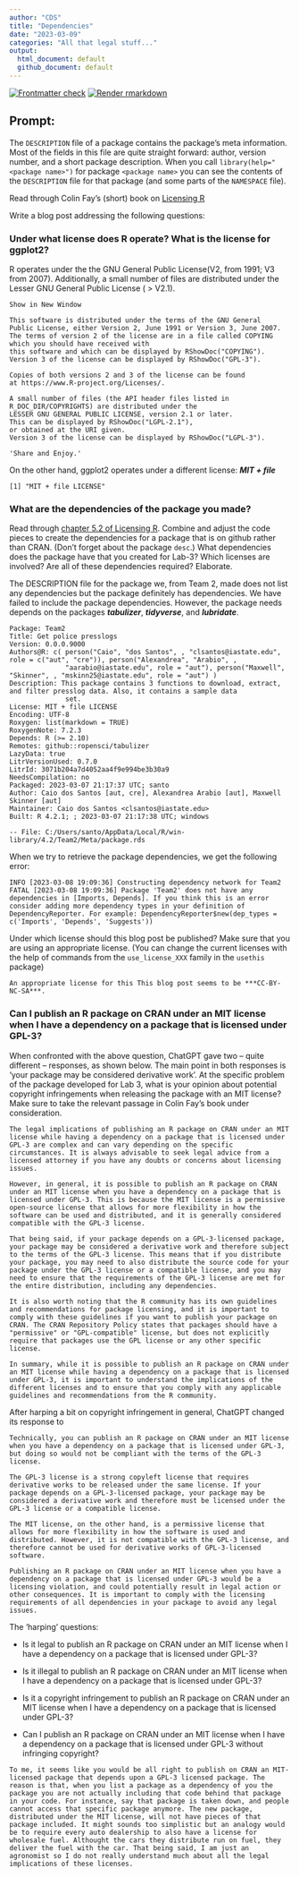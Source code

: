 ```yaml
---
author: "CDS"
title: "Dependencies"
date: "2023-03-09"
categories: "All that legal stuff..."
output:
  html_document: default
  github_document: default
---
```


<!-- README.md is generated from README.Rmd. Please edit that file -->

<!-- badges: start -->

[![Frontmatter check](../../actions/workflows/check-yaml.yaml/badge.svg)](../../actions/workflows/check-yaml.yaml) [![Render rmarkdown](../../actions/workflows/render-rmarkdown.yaml/badge.svg)](../../actions/workflows/render-rmarkdown.yaml)

<!-- badges: end -->

## Prompt:

The `DESCRIPTION` file of a package contains the package's meta information. Most of the fields in this file are quite straight forward: author, version number, and a short package description. When you call `library(help="<package name>")` for package `<package name>` you can see the contents of the `DESCRIPTION` file for that package (and some parts of the `NAMESPACE` file).

Read through Colin Fay's (short) book on [Licensing R](https://thinkr-open.github.io/licensing-r/)

Write a blog post addressing the following questions:

### Under what license does R operate? What is the license for ggplot2?

R operates under the the GNU General Public License(V2, from 1991; V3 from 2007). Additionally, a small number of files are distributed under the Lesser GNU General Public License ( \> V2.1).

    Show in New Window

    This software is distributed under the terms of the GNU General
    Public License, either Version 2, June 1991 or Version 3, June 2007.
    The terms of version 2 of the license are in a file called COPYING
    which you should have received with
    this software and which can be displayed by RShowDoc("COPYING").
    Version 3 of the license can be displayed by RShowDoc("GPL-3").

    Copies of both versions 2 and 3 of the license can be found
    at https://www.R-project.org/Licenses/.

    A small number of files (the API header files listed in
    R_DOC_DIR/COPYRIGHTS) are distributed under the
    LESSER GNU GENERAL PUBLIC LICENSE, version 2.1 or later.
    This can be displayed by RShowDoc("LGPL-2.1"),
    or obtained at the URI given.
    Version 3 of the license can be displayed by RShowDoc("LGPL-3").

    'Share and Enjoy.'

On the other hand, ggplot2 operates under a different license: ***MIT + file***

    [1] "MIT + file LICENSE"

### What are the dependencies of the package you made?

Read through [chapter 5.2 of Licensing R](https://thinkr-open.github.io/licensing-r/practical.html#dependencies-exploration). Combine and adjust the code pieces to create the dependencies for a package that is on github rather than CRAN. (Don't forget about the package `desc`.) What dependencies does the package have that you created for Lab-3? Which licenses are involved? Are all of these dependencies required? Elaborate.

The DESCRIPTION file for the package we, from Team 2, made does not list any dependencies but the package definitely has dependencies. We have failed to include the package dependencies. However, the package needs depends on the packages ***tabulizer***, ***tidyverse***, and ***lubridate***.

    Package: Team2
    Title: Get police presslogs
    Version: 0.0.0.9000
    Authors@R: c( person("Caio", "dos Santos", , "clsantos@iastate.edu", role = c("aut", "cre")), person("Alexandrea", "Arabio", ,
                  "aarabio@iastate.edu", role = "aut"), person("Maxwell", "Skinner", , "mskinn25@iastate.edu", role = "aut") )
    Description: This package contains 3 functions to download, extract, and filter presslog data. Also, it contains a sample data
                  set.
    License: MIT + file LICENSE
    Encoding: UTF-8
    Roxygen: list(markdown = TRUE)
    RoxygenNote: 7.2.3
    Depends: R (>= 2.10)
    Remotes: github::ropensci/tabulizer
    LazyData: true
    LitrVersionUsed: 0.7.0
    LitrId: 3071b204a7d4052aa4f9e994be3b30a9
    NeedsCompilation: no
    Packaged: 2023-03-07 21:17:37 UTC; santo
    Author: Caio dos Santos [aut, cre], Alexandrea Arabio [aut], Maxwell Skinner [aut]
    Maintainer: Caio dos Santos <clsantos@iastate.edu>
    Built: R 4.2.1; ; 2023-03-07 21:17:38 UTC; windows

    -- File: C:/Users/santo/AppData/Local/R/win-library/4.2/Team2/Meta/package.rds 

When we try to retrieve the package dependencies, we get the following error:

    INFO [2023-03-08 19:09:36] Constructing dependency network for Team2
    FATAL [2023-03-08 19:09:36] Package 'Team2' does not have any dependencies in [Imports, Depends]. If you think this is an error consider adding more dependency types in your definition of DependencyReporter. For example: DependencyReporter$new(dep_types = c('Imports', 'Depends', 'Suggests'))

Under which license should this blog post be published? Make sure that you are using an appropriate license. (You can change the current licenses with the help of commands from the `use_license_XXX` family in the `usethis` package)

    An appropriate license for this This blog post seems to be ***CC-BY-NC-SA***.

### Can I publish an R package on CRAN under an MIT license when I have a dependency on a package that is licensed under GPL-3?

When confronted with the above question, ChatGPT gave two -- quite different -- responses, as shown below. The main point in both responses is 'your package may be considered derivative work'. At the specific problem of the package developed for Lab 3, what is your opinion about potential copyright infringements when releasing the package with an MIT license? Make sure to take the relevant passage in Colin Fay's book under consideration.

    The legal implications of publishing an R package on CRAN under an MIT license while having a dependency on a package that is licensed under GPL-3 are complex and can vary depending on the specific circumstances. It is always advisable to seek legal advice from a licensed attorney if you have any doubts or concerns about licensing issues.

    However, in general, it is possible to publish an R package on CRAN under an MIT license when you have a dependency on a package that is licensed under GPL-3. This is because the MIT license is a permissive open-source license that allows for more flexibility in how the software can be used and distributed, and it is generally considered compatible with the GPL-3 license.

    That being said, if your package depends on a GPL-3-licensed package, your package may be considered a derivative work and therefore subject to the terms of the GPL-3 license. This means that if you distribute your package, you may need to also distribute the source code for your package under the GPL-3 license or a compatible license, and you may need to ensure that the requirements of the GPL-3 license are met for the entire distribution, including any dependencies.

    It is also worth noting that the R community has its own guidelines and recommendations for package licensing, and it is important to comply with these guidelines if you want to publish your package on CRAN. The CRAN Repository Policy states that packages should have a "permissive" or "GPL-compatible" license, but does not explicitly require that packages use the GPL license or any other specific license.

    In summary, while it is possible to publish an R package on CRAN under an MIT license while having a dependency on a package that is licensed under GPL-3, it is important to understand the implications of the different licenses and to ensure that you comply with any applicable guidelines and recommendations from the R community.

After harping a bit on copyright infringement in general, ChatGPT changed its response to

    Technically, you can publish an R package on CRAN under an MIT license when you have a dependency on a package that is licensed under GPL-3, but doing so would not be compliant with the terms of the GPL-3 license.

    The GPL-3 license is a strong copyleft license that requires derivative works to be released under the same license. If your package depends on a GPL-3-licensed package, your package may be considered a derivative work and therefore must be licensed under the GPL-3 license or a compatible license.

    The MIT license, on the other hand, is a permissive license that allows for more flexibility in how the software is used and distributed. However, it is not compatible with the GPL-3 license, and therefore cannot be used for derivative works of GPL-3-licensed software.

    Publishing an R package on CRAN under an MIT license when you have a dependency on a package that is licensed under GPL-3 would be a licensing violation, and could potentially result in legal action or other consequences. It is important to comply with the licensing requirements of all dependencies in your package to avoid any legal issues.

The 'harping' questions:

-   Is it legal to publish an R package on CRAN under an MIT license when I have a dependency on a package that is licensed under GPL-3?

-   Is it illegal to publish an R package on CRAN under an MIT license when I have a dependency on a package that is licensed under GPL-3?

-   Is it a copyright infringement to publish an R package on CRAN under an MIT license when I have a dependency on a package that is licensed under GPL-3?

-   Can I publish an R package on CRAN under an MIT license when I have a dependency on a package that is licensed under GPL-3 without infringing copyright?

```
To me, it seems like you would be all right to publish on CRAN an MIT-licensed package that depends upon a GPL-3 licensed package. The reason is that, when you list a package as a dependency of you the package you are not actually including that code behind that package in your code. For instance, say that package is taken down, and people cannot access that specific package anymore. The new package, distributed under the MIT license, will not have pieces of that package included. It might sounds too simplistic but an analogy would be to require every auto dealership to also have a license for wholesale fuel. Althought the cars they distribute run on fuel, they deliver the fuel with the car. That being said, I am just an agronomist so I do not really understand much about all the legal implications of these licenses. 
```
